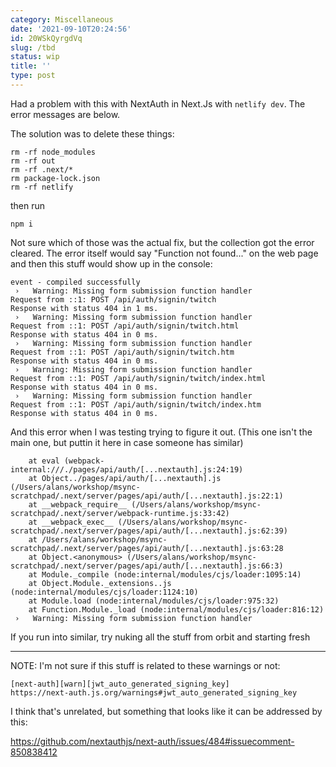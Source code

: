 ```yaml
---
category: Miscellaneous
date: '2021-09-10T20:24:56'
id: 20WSkQyrgdVq
slug: /tbd
status: wip
title: ''
type: post
---
```


Had a problem with this with NextAuth in Next.Js with `netlify dev`. The error messages are below. 

The solution was to delete these things:

```
rm -rf node_modules
rm -rf out
rm -rf .next/*
rm package-lock.json
rm -rf netlify
```

then run 

```
npm i
```

Not sure which of those was the actual fix, but the collection got the error cleared. The error itself would say "Function not found..." on the web page and then this stuff would show up in the console:


```
event - compiled successfully
 ›   Warning: Missing form submission function handler
Request from ::1: POST /api/auth/signin/twitch
Response with status 404 in 1 ms.
 ›   Warning: Missing form submission function handler
Request from ::1: POST /api/auth/signin/twitch.html
Response with status 404 in 0 ms.
 ›   Warning: Missing form submission function handler
Request from ::1: POST /api/auth/signin/twitch.htm
Response with status 404 in 0 ms.
 ›   Warning: Missing form submission function handler
Request from ::1: POST /api/auth/signin/twitch/index.html
Response with status 404 in 0 ms.
 ›   Warning: Missing form submission function handler
Request from ::1: POST /api/auth/signin/twitch/index.htm
Response with status 404 in 0 ms.
```

And this error when I was testing trying to figure it out. (This one isn't the main one, but puttin it here in case someone has similar)

```ReferenceError: TWITCH_SECRET is not defined
    at eval (webpack-internal:///./pages/api/auth/[...nextauth].js:24:19)
    at Object../pages/api/auth/[...nextauth].js (/Users/alans/workshop/msync-scratchpad/.next/server/pages/api/auth/[...nextauth].js:22:1)
    at __webpack_require__ (/Users/alans/workshop/msync-scratchpad/.next/server/webpack-runtime.js:33:42)
    at __webpack_exec__ (/Users/alans/workshop/msync-scratchpad/.next/server/pages/api/auth/[...nextauth].js:62:39)
    at /Users/alans/workshop/msync-scratchpad/.next/server/pages/api/auth/[...nextauth].js:63:28
    at Object.<anonymous> (/Users/alans/workshop/msync-scratchpad/.next/server/pages/api/auth/[...nextauth].js:66:3)
    at Module._compile (node:internal/modules/cjs/loader:1095:14)
    at Object.Module._extensions..js (node:internal/modules/cjs/loader:1124:10)
    at Module.load (node:internal/modules/cjs/loader:975:32)
    at Function.Module._load (node:internal/modules/cjs/loader:816:12)
 ›   Warning: Missing form submission function handler
```

If you run into similar, try nuking all the stuff from orbit and starting fresh


---

NOTE: I'm not sure if this stuff is related to these warnings or not:

```
[next-auth][warn][jwt_auto_generated_signing_key] 
https://next-auth.js.org/warnings#jwt_auto_generated_signing_key
```

I think that's unrelated, but something that looks like it can be addressed by this:

https://github.com/nextauthjs/next-auth/issues/484#issuecomment-850838412
